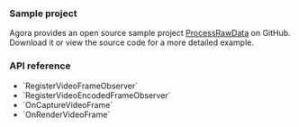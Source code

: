 
<PlatformWrapper platform="unity">

### Sample project

Agora provides an open source sample project [ProcessRawData](https://github.com/AgoraIO-Extensions/Agora-Unity-Quickstart/blob/main/API-Example-Unity/Assets/API-Example/Examples/Advanced/ProcessVideoRawData/ProcessVideoRawData.cs) on GitHub. Download it or view the source code for a more detailed example.

### API reference

- <Link to="{{global.API_REF_UNITY_ROOT}}/class_irtcengine.html#api_imediaengine_registervideoframeobserver">`RegisterVideoFrameObserver`</Link>
- <Link to="{{global.API_REF_UNITY_ROOT}}/class_irtcengine.html#api_imediaengine_registervideoencodedframeobserver">`RegisterVideoEncodedFrameObserver`</Link>
- <Link to="{{global.API_REF_UNITY_ROOT}}/class_ivideoframeobserver.html#callback_ivideoframeobserver_oncapturevideoframe">`OnCaptureVideoFrame`</Link>
- <Link to="{{global.API_REF_UNITY_ROOT}}/class_ivideoframeobserver.html#callback_ivideoframeobserver_onrendervideoframe">`OnRenderVideoFrame`</Link>

</PlatformWrapper>